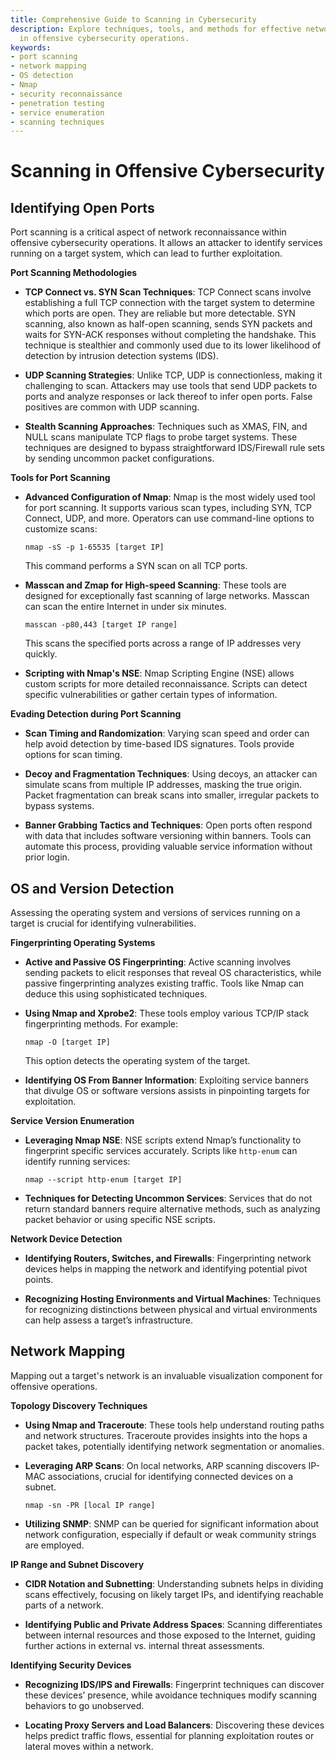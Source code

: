 ```yaml
---
title: Comprehensive Guide to Scanning in Cybersecurity
description: Explore techniques, tools, and methods for effective network scanning
  in offensive cybersecurity operations.
keywords:
- port scanning
- network mapping
- OS detection
- Nmap
- security reconnaissance
- penetration testing
- service enumeration
- scanning techniques
---
```


# Scanning in Offensive Cybersecurity

## Identifying Open Ports

Port scanning is a critical aspect of network reconnaissance within offensive cybersecurity operations. It allows an attacker to identify services running on a target system, which can lead to further exploitation.

**Port Scanning Methodologies**

- **TCP Connect vs. SYN Scan Techniques**: TCP Connect scans involve establishing a full TCP connection with the target system to determine which ports are open. They are reliable but more detectable. SYN scanning, also known as half-open scanning, sends SYN packets and waits for SYN-ACK responses without completing the handshake. This technique is stealthier and commonly used due to its lower likelihood of detection by intrusion detection systems (IDS).

- **UDP Scanning Strategies**: Unlike TCP, UDP is connectionless, making it challenging to scan. Attackers may use tools that send UDP packets to ports and analyze responses or lack thereof to infer open ports. False positives are common with UDP scanning.

- **Stealth Scanning Approaches**: Techniques such as XMAS, FIN, and NULL scans manipulate TCP flags to probe target systems. These techniques are designed to bypass straightforward IDS/Firewall rule sets by sending uncommon packet configurations.

**Tools for Port Scanning**

- **Advanced Configuration of Nmap**: Nmap is the most widely used tool for port scanning. It supports various scan types, including SYN, TCP Connect, UDP, and more. Operators can use command-line options to customize scans:
  ```shell
  nmap -sS -p 1-65535 [target IP]
  ```
  This command performs a SYN scan on all TCP ports.

- **Masscan and Zmap for High-speed Scanning**: These tools are designed for exceptionally fast scanning of large networks. Masscan can scan the entire Internet in under six minutes.
  ```shell
  masscan -p80,443 [target IP range]
  ```
  This scans the specified ports across a range of IP addresses very quickly.

- **Scripting with Nmap's NSE**: Nmap Scripting Engine (NSE) allows custom scripts for more detailed reconnaissance. Scripts can detect specific vulnerabilities or gather certain types of information.

**Evading Detection during Port Scanning**

- **Scan Timing and Randomization**: Varying scan speed and order can help avoid detection by time-based IDS signatures. Tools provide options for scan timing.

- **Decoy and Fragmentation Techniques**: Using decoys, an attacker can simulate scans from multiple IP addresses, masking the true origin. Packet fragmentation can break scans into smaller, irregular packets to bypass systems.

- **Banner Grabbing Tactics and Techniques**: Open ports often respond with data that includes software versioning within banners. Tools can automate this process, providing valuable service information without prior login.

## OS and Version Detection

Assessing the operating system and versions of services running on a target is crucial for identifying vulnerabilities.

**Fingerprinting Operating Systems**

- **Active and Passive OS Fingerprinting**: Active scanning involves sending packets to elicit responses that reveal OS characteristics, while passive fingerprinting analyzes existing traffic. Tools like Nmap can deduce this using sophisticated techniques.

- **Using Nmap and Xprobe2**: These tools employ various TCP/IP stack fingerprinting methods. For example:
  ```shell
  nmap -O [target IP]
  ```
  This option detects the operating system of the target.

- **Identifying OS From Banner Information**: Exploiting service banners that divulge OS or software versions assists in pinpointing targets for exploitation.

**Service Version Enumeration**

- **Leveraging Nmap NSE**: NSE scripts extend Nmap’s functionality to fingerprint specific services accurately. Scripts like `http-enum` can identify running services:
  ```shell
  nmap --script http-enum [target IP]
  ```

- **Techniques for Detecting Uncommon Services**: Services that do not return standard banners require alternative methods, such as analyzing packet behavior or using specific NSE scripts.

**Network Device Detection**

- **Identifying Routers, Switches, and Firewalls**: Fingerprinting network devices helps in mapping the network and identifying potential pivot points.

- **Recognizing Hosting Environments and Virtual Machines**: Techniques for recognizing distinctions between physical and virtual environments can help assess a target’s infrastructure.

## Network Mapping

Mapping out a target's network is an invaluable visualization component for offensive operations.

**Topology Discovery Techniques**

- **Using Nmap and Traceroute**: These tools help understand routing paths and network structures. Traceroute provides insights into the hops a packet takes, potentially identifying network segmentation or anomalies.

- **Leveraging ARP Scans**: On local networks, ARP scanning discovers IP-MAC associations, crucial for identifying connected devices on a subnet.
  ```shell
  nmap -sn -PR [local IP range]
  ```

- **Utilizing SNMP**: SNMP can be queried for significant information about network configuration, especially if default or weak community strings are employed.

**IP Range and Subnet Discovery**

- **CIDR Notation and Subnetting**: Understanding subnets helps in dividing scans effectively, focusing on likely target IPs, and identifying reachable parts of a network.

- **Identifying Public and Private Address Spaces**: Scanning differentiates between internal resources and those exposed to the Internet, guiding further actions in external vs. internal threat assessments.

**Identifying Security Devices**

- **Recognizing IDS/IPS and Firewalls**: Fingerprint techniques can discover these devices’ presence, while avoidance techniques modify scanning behaviors to go unobserved.

- **Locating Proxy Servers and Load Balancers**: Discovering these devices helps predict traffic flows, essential for planning exploitation routes or lateral moves within a network.
